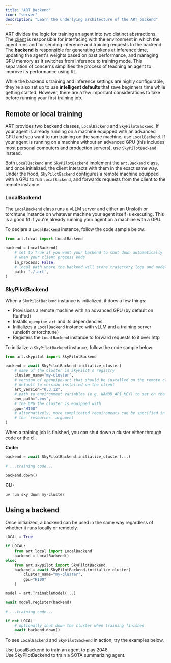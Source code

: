 ```yaml
---
title: "ART Backend"
icon: "server"
description: "Learn the underlying architecture of the ART backend"
---
```


ART divides the logic for training an agent into two distinct abstractions. The [client](/fundamentals/art-client) is responsible for interfacing with the environment in which the agent runs and for sending inference and training requests to the backend. The **backend** is responsible for generating tokens at inference time, updating the agent's weights based on past performance, and managing GPU memory as it switches from inference to training mode. This separation of concerns simplifies the process of teaching an agent to improve its performance using RL.

While the backend's training and inference settings are highly configurable, they're also set up to use **intelligent defaults** that save beginners time while getting started. However, there are a few important considerations to take before running your first training job.

<div className="cards-container">
  <div className="card-wrapper">
    <Card
      title="LocalBackend"
      icon="laptop-code"
      href="/fundamentals/art-backend#localbackend"
      horizontal={true}
      arrow={true}
    ></Card>
  </div>
  <div className="card-wrapper">
    <Card
      title="SkyPilotBackend"
      icon="cloud"
      href="/fundamentals/art-backend#skypilotbackend"
      horizontal={true}
      arrow={true}
    ></Card>
  </div>
</div>

## Remote or local training

ART provides two backend classes, `LocalBackend` and `SkyPilotBackend`. If your agent is already running on a machine equipped with an advanced GPU and you want to run training on the same machine, use `LocalBackend`. If your agent is running on a machine without an advanced GPU (this includes most personal computers and production servers), use `SkyPilotBackend` instead.

Both `LocalBackend` and `SkyPilotBackend` implement the `art.Backend` class, and once initialized, the client interacts with them in the exact same way. Under the hood, `SkyPilotBackend` configures a remote machine equipped with a GPU to run `LocalBackend`, and forwards requests from the client to the remote instance.

### LocalBackend

The `LocalBackend` class runs a vLLM server and either an Unsloth or torchtune instance on whatever machine your agent itself is executing. This is a good fit if you're already running your agent on a machine with a GPU.

To declare a `LocalBackend` instance, follow the code sample below:

```python
from art.local import LocalBackend

backend = LocalBackend(
    # set to True if you want your backend to shut down automatically
    # when your client process ends
    in_process: False,
    # local path where the backend will store trajectory logs and model weights
    path: './.art',
)
```

### SkyPilotBackend

When a `SkyPilotBackend` instance is initialized, it does a few things:

- Provisions a remote machine with an advanced GPU (by default on RunPod)
- Installs `openpipe-art` and its dependencies
- Initializes a `LocalBackend` instance with vLLM and a training server (unsloth or torchtune)
- Registers the `LocalBackend` instance to forward requests to it over http

To initialize a `SkyPilotBackend` instance, follow the code sample below:

```python
from art.skypilot import SkyPilotBackend

backend = await SkyPilotBackend.initialize_cluster(
    # name of the cluster in SkyPilot's registry
    cluster_name="my-cluster",
    # version of openpipe-art that should be installed on the remote cluster
    # default to version installed on the client
    art_version="0.3.12",
    # path to environment variables (e.g. WANDB_API_KEY) to set on the remote cluster
    env_path=".env",
    # the GPU the cluster is equipped with
    gpu="H100"
    # alternatively, more complicated requirements can be specified in
    # the `resources` argument
)
```

When a training job is finished, you can shut down a cluster either through code or the cli.

**Code:**

```python
backend = await SkyPilotBackend.initialize_cluster(...)

# ...training code...

backend.down()
```

**CLI:**

```bash
uv run sky down my-cluster
```

## Using a backend

Once initialized, a backend can be used in the same way regardless of whether it runs locally or remotely.

```python
LOCAL = True

if LOCAL:
    from art.local import LocalBackend
    backend = LocalBackend()
else:
    from art.skypilot import SkyPilotBackend
    backend = await SkyPilotBackend.initialize_cluster(
        cluster_name="my-cluster",
        gpu="H100"
    )

model = art.TrainableModel(...)

await model.register(backend)

# ...training code...

if not LOCAL:
    # optionally shut down the cluster when training finishes
    await backend.down()
```

To see `LocalBackend` and `SkyPilotBackend` in action, try the examples below.

<div className="cards-container">
  <div className="card-wrapper">
    <Card
      title="2048 Notebook"
      icon="laptop-code"
      href="https://colab.research.google.com/github/openpipe/art/blob/main/examples/2048/2048.ipynb"
      horizontal={true}
      arrow={true}
    >
      Use LocalBackend to train an agent to play 2048.
    </Card>
  </div>
  <div className="card-wrapper">
    <Card
      title="Summarizer"
      icon="cloud"
      href="/tutorials/summarizer"
      horizontal={true}
      arrow={true}
    >
      Use SkyPilotBackend to train a SOTA summarizing agent.
    </Card>
  </div>
</div>
